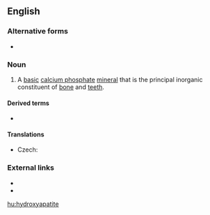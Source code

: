 ==English==
{{wikipedia}}

===Alternative forms===
* {{l|en|hydroxylapatite}}

===Noun===
{{en-noun}}

# A [[basic]] [[calcium phosphate]] [[mineral]] that is the principal inorganic constituent of [[bone]] and [[teeth]].

====Derived terms====
* {{l|en|fluorhydroxyapatite}}

====Translations====
{{trans-top|certain mineral}}
* Czech: {{t|cs|hydroxyapatit|m}}
{{trans-mid}}
{{trans-bottom}}

===External links===
* {{R:WebMineral}}
* {{R:mindat}}

[[hu:hydroxyapatite]]